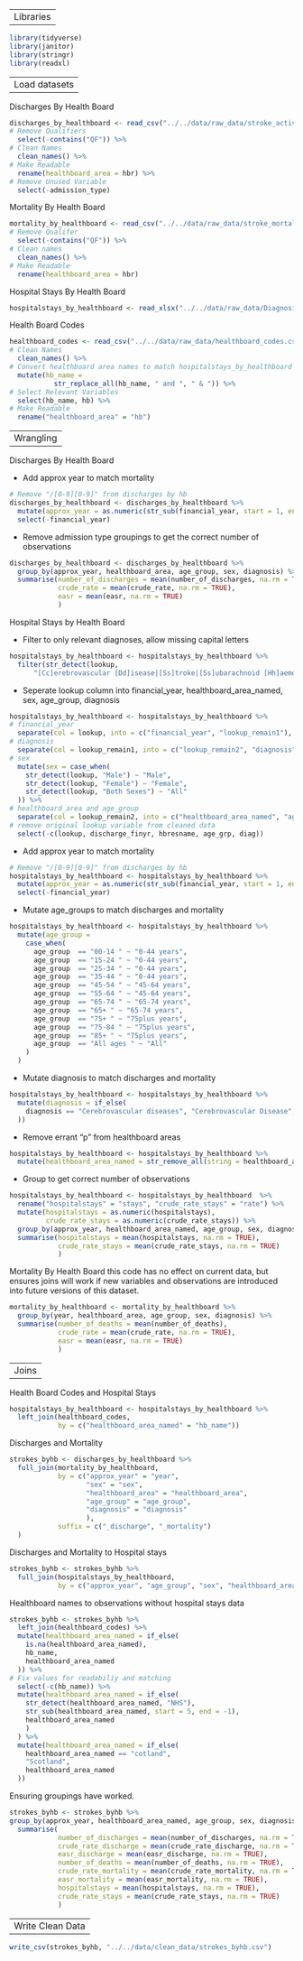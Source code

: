----
Libraries
----

```r
library(tidyverse)
library(janitor)
library(stringr)
library(readxl)
```

----
Load datasets
----

Discharges By Health Board
```r
discharges_by_healthboard <- read_csv("../../data/raw_data/stroke_activitybyhbr.csv") %>% 
# Remove Qualifiers
  select(-contains("QF")) %>% 
# Clean Names
  clean_names() %>% 
# Make Readable
  rename(healthboard_area = hbr) %>% 
# Remove Unused Variable
  select(-admission_type)
```

Mortality By Health Board
```r
mortality_by_healthboard <- read_csv("../../data/raw_data/stroke_mortalitybyhbr.csv") %>% 
# Remove Qualifer
  select(-contains("QF")) %>% 
# Clean names
  clean_names() %>% 
# Make Readable
  rename(healthboard_area = hbr)
```

Hospital Stays By Health Board
```r
hospitalstays_by_healthboard <- read_xlsx("../../data/raw_data/Diagnosis-by-Health-Board-of-Residence-Sep19.xlsx", sheet = 4)
```

Health Board Codes
```r
healthboard_codes <- read_csv("../../data/raw_data/healthboard_codes.csv") %>%
# Clean Names
  clean_names() %>% 
# Convert healthboard area names to match hospitalstays_by_healthboard
  mutate(hb_name =
           str_replace_all(hb_name, " and ", " & ")) %>% 
# Select Relevant Variables
  select(hb_name, hb) %>% 
# Make Readable
  rename("healthboard_area" = "hb")
```

----
Wrangling
----

Discharges By Health Board

 -  Add approx year to match mortality
```r
# Remove "/[0-9][0-9]" from discharges by hb
discharges_by_healthboard <- discharges_by_healthboard %>%
  mutate(approx_year = as.numeric(str_sub(financial_year, start = 1, end = -4))) %>% 
  select(-financial_year)
```

 - Remove admission type groupings to get the correct number of observations
```r
discharges_by_healthboard <- discharges_by_healthboard %>% 
  group_by(approx_year, healthboard_area, age_group, sex, diagnosis) %>% 
  summarise(number_of_discharges = mean(number_of_discharges, na.rm = TRUE),
            crude_rate = mean(crude_rate, na.rm = TRUE),
            easr = mean(easr, na.rm = TRUE)
            )
```

Hospital Stays by Health Board

 - Filter to only relevant diagnoses, allow missing capital letters
```r
hospitalstays_by_healthboard <- hospitalstays_by_healthboard %>%  
  filter(str_detect(lookup, 
      "[Cc]erebrovascular [Dd]isease|[Ss]troke|[Ss]ubarachnoid [Hh]aemorrhage|TIAs|[Tt]ransient [Ii]schemic [Aa]ttack"))
```

 - Seperate lookup column into financial_year, healthboard_area_named, sex, age_group, diagnosis
```r
hospitalstays_by_healthboard <- hospitalstays_by_healthboard %>% 
# financial_year
  separate(col = lookup, into = c("financial_year", "lookup_remain1"), sep = 7, remove = FALSE) %>% 
# diagnosis
  separate(col = lookup_remain1, into = c("lookup_remain2", "diagnosis"), sep = " -") %>%
# sex
  mutate(sex = case_when(
    str_detect(lookup, "Male") ~ "Male",
    str_detect(lookup, "Female") ~ "Female",
    str_detect(lookup, "Both Sexes") ~ "All"
  )) %>%
# healthboard_area and age_group
  separate(col = lookup_remain2, into = c("healthboard_area_named", "age_group"), sep = "Male|Female|Both Sexes")  %>% 
# remove original lookup variable from cleaned data
  select(-c(lookup, discharge_finyr, hbresname, age_grp, diag))
```

 -  Add approx year to match mortality
```r
# Remove "/[0-9][0-9]" from discharges by hb
hospitalstays_by_healthboard <- hospitalstays_by_healthboard %>%
  mutate(approx_year = as.numeric(str_sub(financial_year, start = 1, end = -4))) %>% 
  select(-financial_year)
```

 - Mutate age_groups to match discharges and mortality
```r
hospitalstays_by_healthboard <- hospitalstays_by_healthboard %>% 
  mutate(age_group =
    case_when(
      age_group  == "00-14 " ~ "0-44 years",
      age_group  == "15-24 " ~ "0-44 years",
      age_group  == "25-34 " ~ "0-44 years",
      age_group  == "35-44 " ~ "0-44 years",
      age_group  == "45-54 " ~ "45-64 years",
      age_group  == "55-64 " ~ "45-64 years",
      age_group  == "65-74 " ~ "65-74 years",
      age_group  == "65+ " ~ "65-74 years",
      age_group  == "75+ " ~ "75plus years",
      age_group  == "75-84 " ~ "75plus years",
      age_group  == "85+ " ~ "75plus years",
      age_group  == "All ages " ~ "All"
    )
  )
```

 - Mutate diagnosis to match discharges and mortality
```r
hospitalstays_by_healthboard <- hospitalstays_by_healthboard %>% 
  mutate(diagnosis = if_else(
    diagnosis == "Cerebrovascular diseases", "Cerebrovascular Disease", diagnosis
  ))

```

 - Remove errant "p" from healthboard areas
```r
hospitalstays_by_healthboard <- hospitalstays_by_healthboard %>% 
  mutate(healthboard_area_named = str_remove_all(string = healthboard_area_named, pattern = "^p"))
```

 - Group to get correct number of observations
```r
hospitalstays_by_healthboard <- hospitalstays_by_healthboard  %>% 
  rename("hospitalstays" = "stays", "crude_rate_stays" = "rate") %>% 
  mutate(hospitalstays = as.numeric(hospitalstays),
         crude_rate_stays = as.numeric(crude_rate_stays)) %>% 
  group_by(approx_year, healthboard_area_named, age_group, sex, diagnosis) %>%
  summarise(hospitalstays = mean(hospitalstays, na.rm = TRUE),
            crude_rate_stays = mean(crude_rate_stays, na.rm = TRUE)
            )
```

Mortality By Health Board
this code has no effect on current data, but ensures joins will work if new variables and observations are introduced into future versions of this dataset.
```r
mortality_by_healthboard <- mortality_by_healthboard %>% 
  group_by(year, healthboard_area, age_group, sex, diagnosis) %>%
  summarise(number_of_deaths = mean(number_of_deaths),
            crude_rate = mean(crude_rate, na.rm = TRUE),
            easr = mean(easr, na.rm = TRUE)
            )
```

----
Joins
----

Health Board Codes and Hospital Stays
```r
hospitalstays_by_healthboard <- hospitalstays_by_healthboard %>% 
  left_join(healthboard_codes, 
            by = c("healthboard_area_named" = "hb_name"))
```

Discharges and Mortality
```r
strokes_byhb <- discharges_by_healthboard %>% 
  full_join(mortality_by_healthboard, 
            by = c("approx_year" = "year", 
                   "sex" = "sex",
                   "healthboard_area" = "healthboard_area",
                   "age_group" = "age_group",
                   "diagnosis" = "diagnosis"
                   ),
            suffix = c("_discharge", "_mortality")
  )
```

Discharges and Mortality to Hospital stays
```r
strokes_byhb <- strokes_byhb %>% 
  full_join(hospitalstays_by_healthboard,
            by = c("approx_year", "age_group", "sex", "healthboard_area", "diagnosis"))
```

Healthboard names to observations without hospital stays data
```r
strokes_byhb <- strokes_byhb %>% 
  left_join(healthboard_codes) %>% 
  mutate(healthboard_area_named = if_else(
    is.na(healthboard_area_named),
    hb_name,
    healthboard_area_named
  )) %>% 
# Fix values for readabiliy and matching
  select(-c(hb_name)) %>% 
  mutate(healthboard_area_named = if_else(
    str_detect(healthboard_area_named, "NHS"),
    str_sub(healthboard_area_named, start = 5, end = -1),
    healthboard_area_named
    )
  ) %>% 
  mutate(healthboard_area_named = if_else(
    healthboard_area_named == "cotland",
    "Scotland",
    healthboard_area_named
  ))
```

Ensuring groupings have worked.
```r
strokes_byhb <- strokes_byhb %>% 
group_by(approx_year, healthboard_area_named, age_group, sex, diagnosis) %>%
  summarise(
            number_of_discharges = mean(number_of_discharges, na.rm = TRUE),
            crude_rate_discharge = mean(crude_rate_discharge, na.rm = TRUE),
            easr_discharge = mean(easr_discharge, na.rm = TRUE),
            number_of_deaths = mean(number_of_deaths, na.rm = TRUE),
            crude_rate_mortality = mean(crude_rate_mortality, na.rm = TRUE),
            easr_mortality = mean(easr_mortality, na.rm = TRUE),
            hospitalstays = mean(hospitalstays, na.rm = TRUE),
            crude_rate_stays = mean(crude_rate_stays, na.rm = TRUE)
            )
```


----
Write Clean Data
----
```r
write_csv(strokes_byhb, "../../data/clean_data/strokes_byhb.csv")
```

